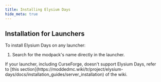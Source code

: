 ```yaml
---
title: Installing Elysium Days
hide_meta: true
---
```


## Installation for Launchers
To install Elysium Days on any launcher:
1. Search for the modpack's name directly in the launcher.

<Callout variant="info">
    If your launcher, including CurseForge, doesn't support Elysium Days, refer to [this section](https://moddedmc.wiki/tr/project/elysium-days/docs/installation_guides/server_installation) of the wiki.
</Callout>
